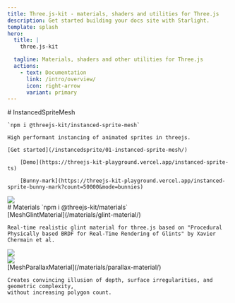 ```yaml
---
title: Three.js-kit - materials, shaders and utilities for Three.js
description: Get started building your docs site with Starlight.
template: splash
hero:
  title: |
    three.js-kit

  tagline: Materials, shaders and other utilities for Three.js
  actions:
    - text: Documentation
      link: /intro/overview/
      icon: right-arrow
      variant: primary
---
```


<div class="grid grid-cols-2 gap-y-10 gap-x-5">
  <div>
    # InstancedSpriteMesh

    `npm i @threejs-kit/instanced-sprite-mesh`

    High performant instancing of animated sprites in threejs.

    [Get started](/instancedsprite/01-instanced-sprite-mesh/)

		[Demo](https://threejs-kit-playground.vercel.app/instanced-sprite-ts)

		[Bunny-mark](https://threejs-kit-playground.vercel.app/instanced-sprite-bunny-mark?count=50000&mode=bunnies)

  </div>


  <img src="/sprites.jpg"/>

  <div class="col-span-2">
  # Materials
    `npm i @threejs-kit/materials`
  </div>

  <div>
    [MeshGlintMaterial](/materials/glint-material/)

    Real-time realistic glint material for three.js based on "Procedural Physically based BRDF for Real-Time Rendering of Glints" by Xavier Chermain et al.

  </div>

  <div>
    <img src="/glint.png"/>
  </div>

   <div>
    <img src="/parallax.png"/>
  </div>

  <div>
    [MeshParallaxMaterial](/materials/parallax-material/)

    Creates convincing illusion of depth, surface irregularities, and geometric complexity,
    without increasing polygon count.


  </div>


</div>

